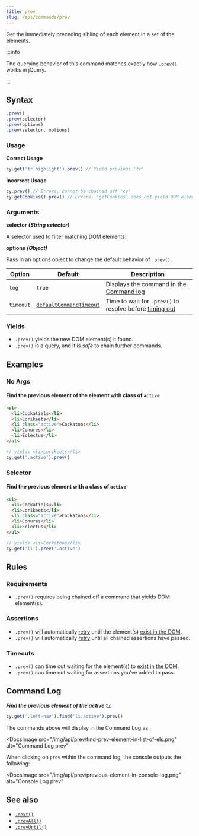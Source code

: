 ```yaml
---
title: prev
slug: /api/commands/prev
---
```


Get the immediately preceding sibling of each element in a set of the elements.

:::info

The querying behavior of this command matches exactly how
[`.prev()`](http://api.jquery.com/prev) works in jQuery.

:::

## Syntax

```javascript
.prev()
.prev(selector)
.prev(options)
.prev(selector, options)
```

### Usage

**<Icon name="check-circle" color="green" /> Correct Usage**

```javascript
cy.get('tr.highlight').prev() // Yield previous 'tr'
```

**<Icon name="exclamation-triangle" color="red" /> Incorrect Usage**

```javascript
cy.prev() // Errors, cannot be chained off 'cy'
cy.getCookies().prev() // Errors, 'getCookies' does not yield DOM element
```

### Arguments

**<Icon name="angle-right" /> selector** **_(String selector)_**

A selector used to filter matching DOM elements.

**<Icon name="angle-right" /> options** **_(Object)_**

Pass in an options object to change the default behavior of `.prev()`.

| Option    | Default                                                              | Description                                                                              |
| --------- | -------------------------------------------------------------------- | ---------------------------------------------------------------------------------------- |
| `log`     | `true`                                                               | Displays the command in the [Command log](/guides/core-concepts/cypress-app#Command-Log) |
| `timeout` | [`defaultCommandTimeout`](/guides/references/configuration#Timeouts) | Time to wait for `.prev()` to resolve before [timing out](#Timeouts)                     |

### Yields [<Icon name="question-circle"/>](/guides/core-concepts/introduction-to-cypress#Subject-Management)

- `.prev()` yields the new DOM element(s) it found.
- `.prev()` is a query, and it is _safe_ to chain further commands.

## Examples

### No Args

#### Find the previous element of the element with class of `active`

```html
<ul>
  <li>Cockatiels</li>
  <li>Lorikeets</li>
  <li class="active">Cockatoos</li>
  <li>Conures</li>
  <li>Eclectus</li>
</ul>
```

```javascript
// yields <li>Lorikeets</li>
cy.get('.active').prev()
```

### Selector

#### Find the previous element with a class of `active`

```html
<ul>
  <li>Cockatiels</li>
  <li>Lorikeets</li>
  <li class="active">Cockatoos</li>
  <li>Conures</li>
  <li>Eclectus</li>
</ul>
```

```javascript
// yields <li>Cockatoos</li>
cy.get('li').prev('.active')
```

## Rules

### Requirements [<Icon name="question-circle"/>](/guides/core-concepts/introduction-to-cypress#Chains-of-Commands)

- `.prev()` requires being chained off a command that yields DOM element(s).

### Assertions [<Icon name="question-circle"/>](/guides/core-concepts/introduction-to-cypress#Assertions)

- `.prev()` will automatically [retry](/guides/core-concepts/retry-ability)
  until the element(s)
  [exist in the DOM](/guides/core-concepts/introduction-to-cypress#Default-Assertions).
- `.prev()`
  will automatically [retry](/guides/core-concepts/retry-ability) until all
  chained assertions have passed.

### Timeouts [<Icon name="question-circle"/>](/guides/core-concepts/introduction-to-cypress#Timeouts)

- `.prev()` can time out waiting for the element(s) to
  [exist in the DOM](/guides/core-concepts/introduction-to-cypress#Default-Assertions).
- `.prev()` can time out waiting for assertions you've added to pass.

## Command Log

**_Find the previous element of the active `li`_**

```javascript
cy.get('.left-nav').find('li.active').prev()
```

The commands above will display in the Command Log as:

<DocsImage
  src="/img/api/prev/find-prev-element-in-list-of-els.png"
  alt="Command Log prev"
></DocsImage>

When clicking on `prev` within the command log, the console outputs the
following:

<DocsImage
  src="/img/api/prev/previous-element-in-console-log.png"
  alt="Console Log prev"
></DocsImage>

## See also

- [`.next()`](/api/commands/next)
- [`.prevAll()`](/api/commands/prevall)
- [`.prevUntil()`](/api/commands/prevuntil)
